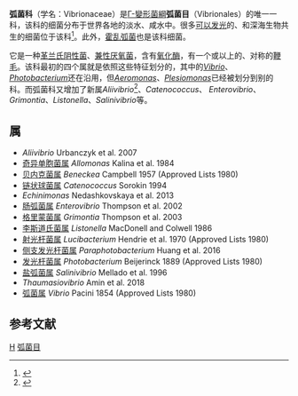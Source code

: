 {{Automatic taxobox
| image = Vibrio cholerae.jpg
| image_caption = ''[[Vibrio_cholerae|Vibrio cholerae]]''
| taxon = Vibrionaceae
| authority = Véron, 1965
| type genus = 弧菌属<br>''Vibrio''
| type genus authority = Pacini, 1854
| subdivision_ranks = 属
| subdivision =
''[[Aliivibrio|Aliivibrio]]''<br/>
''[[Allomonas|Allomonas]]''<br/>
<!-- Beneckea was reclassified as Vibrio. -->
''[[Catenococcus|Catenococcus]]''<br/>
''[[Echinimonas|Echinimonas]]''<br/>
<!-- Enhydrobacter was reclassified as Alphaproteobacteria. -->
''[[Enterovibrio|Enterovibrio]]''<br/>
''[[Grimontia|Grimontia]]''<br/>
''[[Listonella|Listonella]]''<br/>
<!-- Lucibacterium was reclassified as Vibrio. -->
''[[Paraphotobacterium|Paraphotobacterium]]''<br/>
''[[Photobacterium|Photobacterium]]''<br/>
''[[Photococcus|Photococcus]]''<br/>
''[[Salinivibrio|Salinivibrio]]''<br/>
''[[Thaumasiovibrio|Thaumasiovibrio]]''<br/>
''[[Vibrio|Vibrio]]''<br/>
[[Candidatus_Photodesmus|"''Ca.'' Photodesmus"]]<br/>
}}

'''弧菌科'''（学名：Vibrionaceae）是[[Γ-變形菌綱|Γ-變形菌綱]]'''弧菌目'''（Vibrionales）的唯一一科，该科的细菌分布于世界各地的淡水、咸水中。很多[[生物发光|可以发光]]的、和深海生物共生的细菌位于该科<ref>{{cite book | editor = Madigan, Michael | editor2 = Martinko, John | title = Brock Biology of Microorganisms | url = https://archive.org/details/brockbiologyofmi0000madi_r4q9 | edition = 11th | publisher = Prentice Hall | year = 2005 | isbn = 0-13-144329-1 }}</ref>。此外，[[霍乱弧菌|霍乱弧菌]]也是该科细菌。

它是一种[[革兰氏阴性菌|革兰氏阴性菌]]、[[兼性厌氧菌|兼性厌氧菌]]，含有[[氧化酶|氧化酶]]，有一个或以上的、对称的[[鞭毛|鞭毛]]。该科最初的四个属就是依照这些特征划分的，其中的''[[Vibrio|Vibrio]]''、''[[Photobacterium|Photobacterium]]''还在沿用，但''[[Aeromonas|Aeromonas]]''、''[[Plesiomonas|Plesiomonas]]''已经被划分到别的科。而弧菌科又增加了新属''Aliivibrio''<ref name=Urbanczyk_2007t>{{cite journal |vauthors=Urbanczyk H, Ast J, Higgins M, Carson J, Dunlap P |title= Reclassification of ''Vibrio fischeri, Vibrio logei, Vibrio salmonicida'' and ''Vibrio wodanis'' as ''Aliivibrio fischeri'' gen. nov., comb. nov., ''Aliivibrio logei'' comb. nov., ''Aliivibrio salmonicida'' comb. nov. and ''Aliivibrio wodanis'' comb. nov|journal=International Journal of Systematic and Evolutionary Microbiology|volume=57 |issue=12 |pages=2823–2829 |year=2007 |doi= 10.1099/ijs.0.65081-0 |pmid= 18048732}}</ref>、''Catenococcus''、 ''Enterovibrio''、''Grimontia''、''Listonella''、''Salinivibrio''等。

==属==
* ''Aliivibrio'' Urbanczyk et al. 2007
* [[奇异单胞菌属|奇异单胞菌属]] ''Allomonas'' Kalina et al. 1984
* [[贝内克菌属|贝内克菌属]] ''Beneckea'' Campbell 1957 (Approved Lists 1980)
* [[链状球菌属|链状球菌属]] ''Catenococcus'' Sorokin 1994
* ''Echinimonas'' Nedashkovskaya et al. 2013
* [[肠弧菌属|肠弧菌属]] ''Enterovibrio'' Thompson et al. 2002
* [[格里蒙菌属|格里蒙菌属]] ''Grimontia'' Thompson et al. 2003
* [[李斯道氏菌属|李斯道氏菌属]] ''Listonella'' MacDonell and Colwell 1986
* [[射光杆菌属|射光杆菌属]] ''Lucibacterium'' Hendrie et al. 1970 (Approved Lists 1980)
* [[侧支发光杆菌属|侧支发光杆菌属]] ''Paraphotobacterium'' Huang et al. 2016
* [[发光杆菌属|发光杆菌属]] ''Photobacterium'' Beijerinck 1889 (Approved Lists 1980)
* [[盐弧菌属|盐弧菌属]] ''Salinivibrio'' Mellado et al. 1996
* ''Thaumasiovibrio'' Amin et al. 2018
* [[弧菌属|弧菌属]] ''Vibrio'' Pacini 1854 (Approved Lists 1980)

== 参考文献==
{{Reflist}}

{{Bacteria classification}}
{{Taxonbar|from=Q910922}}

[[Category:弧菌目|H]]
[[Category:弧菌目|]]